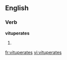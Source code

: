 
==English==

===Verb===
'''vituperates'''

# {{third-person singular of|vituperate}}

[[fr:vituperates]]
[[vi:vituperates]]